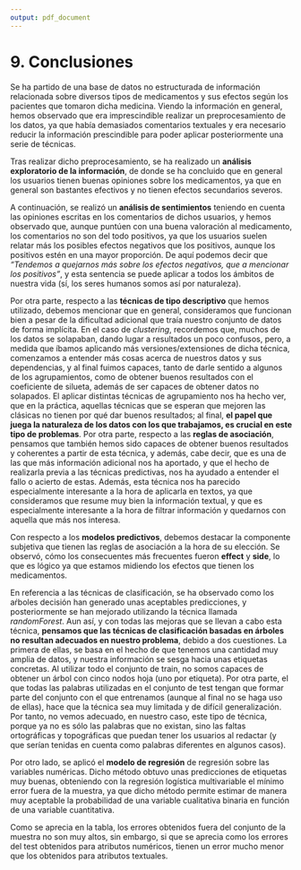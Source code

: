 ```yaml
---
output: pdf_document
---
```


# 9. Conclusiones

Se ha partido de una base de datos no estructurada de información relacionada sobre diversos tipos de medicamentos y sus efectos según los pacientes que tomaron dicha medicina. Viendo la información en general, hemos observado que era imprescindible realizar un preprocesamiento de los datos, ya que había demasiados comentarios textuales y era necesario reducir la información prescindible para poder aplicar posteriormente una serie de técnicas.

Tras realizar dicho preprocesamiento, se ha realizado un **análisis exploratorio de la información**, de donde se ha concluido que en general los usuarios tienen buenas opiniones sobre los medicamentos, ya que en general son bastantes efectivos y no tienen efectos secundarios severos.


A continuación, se realizó un **análisis de sentimientos** teniendo en cuenta las opiniones escritas en los comentarios de dichos usuarios, y hemos observado que, aunque puntúen con una buena valoración al medicamento, los comentarios no son del todo positivos, ya que los usuarios suelen relatar más los posibles efectos negativos que los positivos, aunque los positivos estén en una mayor proporción. De aquí podemos decir que *"Tendemos a quejarnos más sobre los efectos negativos, que a mencionar los positivos"*, y esta sentencia se puede aplicar a todos los ámbitos de nuestra vida (sí, los seres humanos somos así por naturaleza).

Por otra parte, respecto a las **técnicas de tipo descriptivo** que hemos utilizado, debemos mencionar que en general, consideramos que funcionan bien a pesar de la dificultad adicional que traía nuestro conjunto de datos de forma implícita. En el caso de *clustering*, recordemos que, muchos de los datos se solapaban, dando lugar a resultados un poco confusos, pero, a medida que íbamos aplicando más versiones/extensiones de dicha técnica, comenzamos a entender más cosas acerca de nuestros datos y sus dependencias, y al final fuimos capaces, tanto de darle sentido a algunos de los agrupamientos, como de obtener buenos resultados con el coeficiente de silueta, además de ser capaces de obtener datos no solapados. El aplicar distintas técnicas de agrupamiento nos ha hecho ver, que en la práctica, aquellas técnicas que se esperan que mejoren las clásicas no tienen por qué dar buenos resultados; al final, **el papel que juega la naturaleza de los datos con los que trabajamos, es crucial en este tipo de problemas**. Por otra parte, respecto a las **reglas de asociación**, pensamos que también hemos sido capaces de obtener buenos resultados y coherentes a partir de esta técnica, y además, cabe decir, que es una de las que más información adicional nos ha aportado, y que el hecho de realizarla previa a las técnicas predictivas, nos ha ayudado a entender el fallo o acierto de estas. Además, esta técnica nos ha parecido especialmente interesante a la hora de aplicarla en textos, ya que consideramos que resume muy bien la información textual, y que es especialmente interesante a la hora de filtrar información y quedarnos con aquella que más nos interesa.


Con respecto a los **modelos predictivos**, debemos destacar la componente subjetiva que tienen las reglas de asociación a la hora de su elección. Se observó, cómo los consecuentes más frecuentes fueron **effect** y **side**, lo que es lógico ya que estamos midiendo los efectos que tienen los medicamentos.

En referencia a las técnicas de clasificación, se ha observado como los aŕboles decisión han generado unas aceptables predicciones, y posteriormente se han mejorado utilizando la técnica llamada *randomForest*. Aun así, y con todas las mejoras que se llevan a cabo esta técnica, **pensamos que las técnicas de clasificación basadas en árboles no resultan adecuados en nuestro problema**, debido a dos cuestiones. La primera de ellas, se basa en el hecho de que tenemos una cantidad muy amplia de datos, y nuestra información se sesga hacia unas etiquetas concretas. Al utilizar todo el conjunto de train, no somos capaces de obtener un árbol con cinco nodos hoja (uno por etiqueta). Por otra parte, el que todas las palabras utilizadas en el conjunto de test tengan que formar parte del conjunto con el que entrenamos (aunque al final no se haga uso de ellas), hace que la técnica sea muy limitada y de difícil generalización. Por tanto, no vemos adecuado, en nuestro caso, este tipo de técnica, porque ya no es sólo las palabras que no existan, sino las faltas ortográficas y topográficas que puedan tener los usuarios al redactar (y que serían tenidas en cuenta como palabras diferentes en algunos casos).


Por otro lado, se aplicó el **modelo de regresión** de regresión sobre las variables numéricas. Dicho método obtuvo unas predicciones de etiquetas muy buenas,
obteniendo con la regresión logística multivariable el mínimo error fuera de la muestra, ya que dicho método
permite estimar de manera muy aceptable la probabilidad de una variable cualitativa binaria en función de una variable cuantitativa.


\begin{table}[h]
\centering
  \begin{tabular}{|l|c|c|}
    \hline
    \textbf{Técnicas} & \textbf{Coeficiente de Silueta} \\ \hline
    K-medias & 0.43  \\ \hline
    K-medioides & 0.43  \\ \hline
    Clustering Difuso & 0.4 \\ \hline
    Clustering Jerárquico & 0.51 \\ \hline
  \end{tabular}
  \caption{Coefciente de Silueta para Clustering}
\end{table}

\begin{table}[h]
\centering
  \begin{tabular}{|l|c|c|}
    \hline
    \textbf{Técnicas} & \textbf{Error Test (\%)} & \textbf{Error Train (\%)} \\ \hline
    Naive Bayes & 19.2331 & 22.4371 \\ \hline
    SVM & - & - \\ \hline
    Random Forest (atributos numéricos) & 35.14377 &  \\ \hline
    Random Forest (atributos textuales) & 35.14377 &  \\ \hline
    Árboles de Decisión (atributos numéricos) & 35 & - \\ \hline
    Árboles de Decisión (atributos textuales) & 52.3 & - \\ \hline
    Regresión Lineal Simple (ratingLabel $\sim$ sideEffectsInverse) & 12.1405 & 12.350 \\ \hline
    Regresión Lineal Simple (ratingLabel $\sim$ effectivenessNumber) & 12.14058 & 10.1593 \\ \hline
    Regresión Lineal Múltiple (atributos numéricos) & 9.265176 & 8.366534 \\ \hline
    Regresión Logística Simple (ratingLabel $\sim$ effectivenessNumber) & 12.14058 & 10.15936 \\ \hline
    Regresión Logística Simple (ratingLabel $\sim$ sideEffectsInverse) & 12.14058 & 12.3506 \\ \hline
    Regresión Logística Multivariable (atributos numéricos) & 9.265176 & 8.366534 \\ \hline
    Ridge Regression (atributos numéricos) & 10.46724 & - \\ \hline
    Regresión Polinomial (atributos numéricos) & 8.945687 & 7.768924 \\ \hline
  \end{tabular}
  \caption{Errores Test y Train para técnicas de Clasificación y Regresión}
\end{table}

Como se aprecia en la tabla, los errores obtenidos fuera del conjunto de la muestra no son muy altos, sin embargo, si que se aprecia como los errores del test obtenidos para atributos numéricos, tienen un error mucho menor que los obtenidos para atributos textuales.

